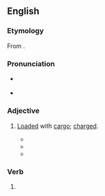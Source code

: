 ==English==

===Etymology===
From {{suffix|en|freight|ed|id2=adjectival}}.

===Pronunciation===
* {{a|RP|GA}} {{IPA|en|/ˈfɹeɪtɪd/}}
* {{hyphenation|en|freight|ed}}

===Adjective===
{{en-adj}}

# {{lb|en|also|figuratively}} [[loaded#Adjective|Loaded]] with [[cargo]]; [[charged#Adjective|charged]].
#* {{quote-text|en|year=2002|author=Keith Graham|title=Practical Reasoning in a Social World|passage='Identity' is a '''freighted''' term to use in a philosophical context.}}
#* {{quote-text|en|year=2009|author=Abbott Gleason|title=A Companion to Russian History|passage=It will also consider problems of periodization, a '''freighted''' issue in the case of Russia, in part because there the conclusion of peace did not mark the end of armed conflict. }}
#* {{quote-text|en|year=2014|author=Joseph A. Boone|title=The Homoerotics of Orientalism|passage=In the process, I hope to illuminate the myriad, rather than singular, forms of sexuality and eroticism that have in fact always traversed these politically '''freighted''', ideologically constructed divides from a number of directions.}}

===Verb===
{{head|en|verb form}}

# {{en-past of|freight}}